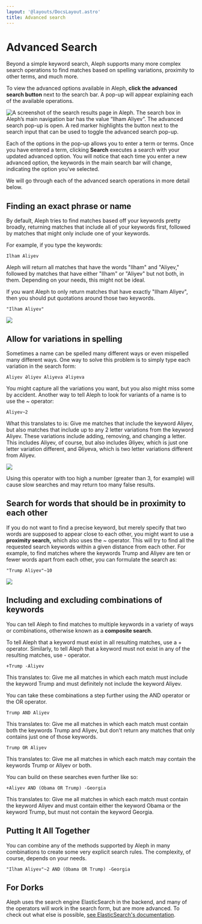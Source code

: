 ```yaml
---
layout: '@layouts/DocsLayout.astro'
title: Advanced search
---
```


# Advanced Search

<p class="lead">
  Beyond a simple keyword search, Aleph supports many more complex search
  operations to find matches based on spelling variations, proximity to other
  terms, and much more.
</p>

To view the advanced options available in Aleph, **click the** **advanced search button** next to the search bar. A pop-up will appear explaining each of the available operations.

<Image
  src="/assets/Screen Shot 2021-02-11 at 10.32.31.png"
  alt="A screenshot of the search results page in Aleph. The search box in Aleph’s main navigation bar has the value “Ilham Aliyev”. The advanced search pop-up is open. A red marker highlights the button next to the search input that can be used to toggle the advanced search pop-up."
/>

Each of the options in the pop-up allows you to enter a term or terms. Once you have entered a term, clicking **Search** executes a search with your updated advanced option. You will notice that each time you enter a new advanced option, the keywords in the main search bar will change, indicating the option you've selected.

We will go through each of the advanced search operations in more detail below.

## Finding an exact phrase or name

By default, Aleph tries to find matches based off your keywords pretty broadly, returning matches that include all of your keywords first, followed by matches that might only include one of your keywords.

For example, if you type the keywords:

```
Ilham Aliyev
```

Aleph will return all matches that have the words "Ilham" and "Aliyev," followed by matches that have either "Ilham" or "Aliyev" but not both, in them. Depending on your needs, this might not be ideal.

If you want Aleph to only return matches that have exactly "Ilham Aliyev", then you should put quotations around those two keywords.

```
"Ilham Aliyev"
```

![](/assets/ilham_aliyev_exact.png)

## Allow for variations in spelling

Sometimes a name can be spelled many different ways or even mispelled many different ways. One way to solve this problem is to simply type each variation in the search form:

```
Aliyev Əliyev Aliyeva Əliyeva
```

You might capture all the variations you want, but you also might miss some by accident. Another way to tell Aleph to look for variants of a name is to use the \~ operator:

```
Aliyev~2
```

What this translates to is: Give me matches that include the keyword Aliyev, but also matches that include up to any 2 letter variations from the keyword Aliyev. These variations include adding, removing, and changing a letter. This includes Aliyev, of course, but also includes Əliyev, which is just one letter variation different, and Əliyeva, which is two letter variations different from Aliyev.

![](/assets/variation_search.png)

<Callout theme="danger">
  Using this operator with too high a number (greater than 3, for example) will
  cause slow searches and may return too many false results.
</Callout>

## Search for words that should be in proximity to each other

If you do not want to find a precise keyword, but merely specify that two words are supposed to appear close to each other, you might want to use a **proximity search,** which also uses the \~ operator. This will try to find all the requested search keywords within a given distance from each other. For example, to find matches where the keywords Trump and Aliyev are ten or fewer words apart from each other, you can formulate the search as:

```
"Trump Aliyev"~10
```

![](/assets/proximity_search.png)

## Including and excluding combinations of keywords

You can tell Aleph to find matches to multiple keywords in a variety of ways or combinations, otherwise known as a **composite search**.

To tell Aleph that a keyword must exist in all resulting matches, use a + operator. Similarly, to tell Aleph that a keyword must not exist in any of the resulting matches, use - operator.

```
+Trump -Aliyev
```

This translates to: Give me all matches in which each match must include the keyword Trump and must definitely not include the keyword Aliyev.

You can take these combinations a step further using the AND operator or the OR operator.

```
Trump AND Aliyev
```

This translates to: Give me all matches in which each match must contain both the keywords Trump and Aliyev, but don't return any matches that only contains just one of those keywords.

```
Trump OR Aliyev
```

This translates to: Give me all matches in which each match may contain the keywords Trump or Aliyev or both.

You can build on these searches even further like so:

```
+Aliyev AND (Obama OR Trump) -Georgia
```

This translates to: Give me all matches in which each match must contain the keyword Aliyev and must contain either the keyword Obama or the keyword Trump, but must not contain the keyword Georgia.

## Putting It All Together

You can combine any of the methods supported by Aleph in many combinations to create some very explicit search rules. The complexity, of course, depends on your needs.

```
"Ilham Aliyev"~2 AND (Obama OR Trump) -Georgia
```

## For Dorks

Aleph uses the search engine ElasticSearch in the backend, and many of the operators will work in the search form, but are more advanced. To check out what else is possible, [see ElasticSearch's documentation](https://www.elastic.co/guide/en/elasticsearch/reference/current/query-dsl-query-string-query.html#query-string-syntax).
